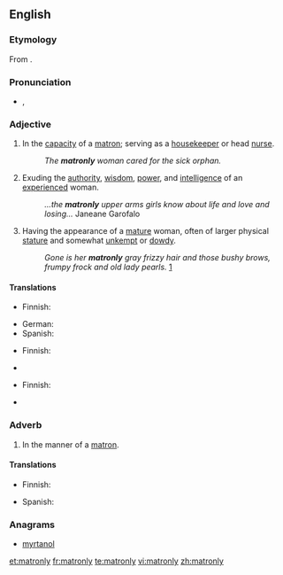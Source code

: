 ==English==

===Etymology===
From {{suffix|matron|ly}}.

===Pronunciation===
* {{IPA|/ˈmeɪtɹənli/}}, {{SAMPA|/"meItr@nli/}}

===Adjective===
{{en-adj}}

# In the [[capacity]] of a [[matron]]; serving as a [[housekeeper]] or head [[nurse]].
#: ''The '''matronly''' woman cared for the sick orphan.''
# Exuding the [[authority]], [[wisdom]], [[power]], and [[intelligence]] of an [[experienced]] woman.
#: ''...the '''matronly''' upper arms girls know about life and love and losing...'' Janeane Garofalo
# Having the appearance of a [[mature]] woman, often of larger physical [[stature]] and somewhat [[unkempt]] or [[dowdy]].
#: ''Gone is her '''matronly''' gray frizzy hair and those bushy brows, frumpy frock and old lady pearls.'' [http://latimesblogs.latimes.com/thedishrag/2009/04/susan-boyle-gets-a-makeover-is-she-going-hollywood-already.html]

====Translations====
{{trans-top|in the capacity of a matron}}
* Finnish: {{t|fi|äidillinen}}
{{trans-mid}}
* German: {{t|de|matronenhaft}}
* Spanish: {{t|es|matronal}}
{{trans-bottom}}

{{trans-top|exuding authority, wisdom, power, and intelligence of an experienced woman}}
* Finnish: {{t|fi|äidillinen}}
{{trans-mid}}
* {{trreq|es}}
{{trans-bottom}}

{{trans-top|having the appearance of a mature woman}}
* Finnish: {{t|fi|tätimäinen}}
{{trans-mid}}
* {{trreq|es}}
{{trans-bottom}}

===Adverb===
{{en-adv}}

# {{rfv-sense}} In the manner of a [[matron]].

====Translations====
{{trans-top|in the manner of a matron}}
* Finnish: {{t|fi|äidillisesti}}
{{trans-mid}}
* Spanish: {{t|es|matronalmente}}
{{trans-bottom}}

===Anagrams===
* [[myrtanol#English|myrtanol]]

[[et:matronly]]
[[fr:matronly]]
[[te:matronly]]
[[vi:matronly]]
[[zh:matronly]]